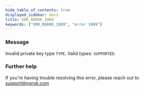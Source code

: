 ```yaml
---
hide_table_of_contents: true
displayed_sidebar: docs
title: ERR_NGROK_1909
keywords: ["ERR_NGROK_1909", "error 1909"]
---
```


### Message

Invalid private key type `TYPE`. Valid types: `SUPPORTED`.

### Further help

If you're having trouble resolving this error, please reach out to [support@ngrok.com](mailto:support@ngrok.com?subject=Help%20with%20ERR_NGROK_1909)
